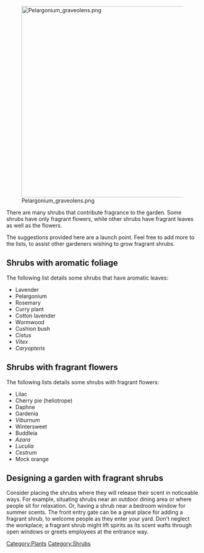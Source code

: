 [[File:Pelargonium graveolens.png|center|500px]]

There are many shrubs that contribute fragrance to the garden. Some shrubs have only fragrant flowers, while other shrubs have fragrant leaves as well as the flowers.

The suggestions provided here are a launch point. Feel free to add more to the lists, to assist other gardeners wishing to grow fragrant shrubs.

== Shrubs with aromatic foliage ==
The following list details some shrubs that have aromatic leaves:

*Lavender
*Pelargonium
*Rosemary
*Curry plant
*Cotton lavender
*Wormwood
*Cushion bush
*''Cistus''
*''Vitex''
*''Caryopteris''


== Shrubs with fragrant flowers ==

The following lists details some shrubs with fragrant flowers:

*Lilac
*Cherry pie (heliotrope)
*Daphne
*Gardenia
*''Viburnum''
*Wintersweet
*Buddleia
*''Azara''
*''Luculia''
*''Cestrum''
*Mock orange

== Designing a garden with fragrant shrubs ==

Consider placing the shrubs where they will release their scent in noticeable ways. For example, situating shrubs near an outdoor dining area or where people sit for relaxation. Or, having a shrub near a bedroom window for summer scents. The front entry gate can be a great place for adding a fragrant shrub, to welcome people as they enter your yard. Don't neglect the workplace; a fragrant shrub might lift spirits as its scent wafts through open windows or greets employees at the entrance way.


[[Category:Plants]]
[[Category:Shrubs]]